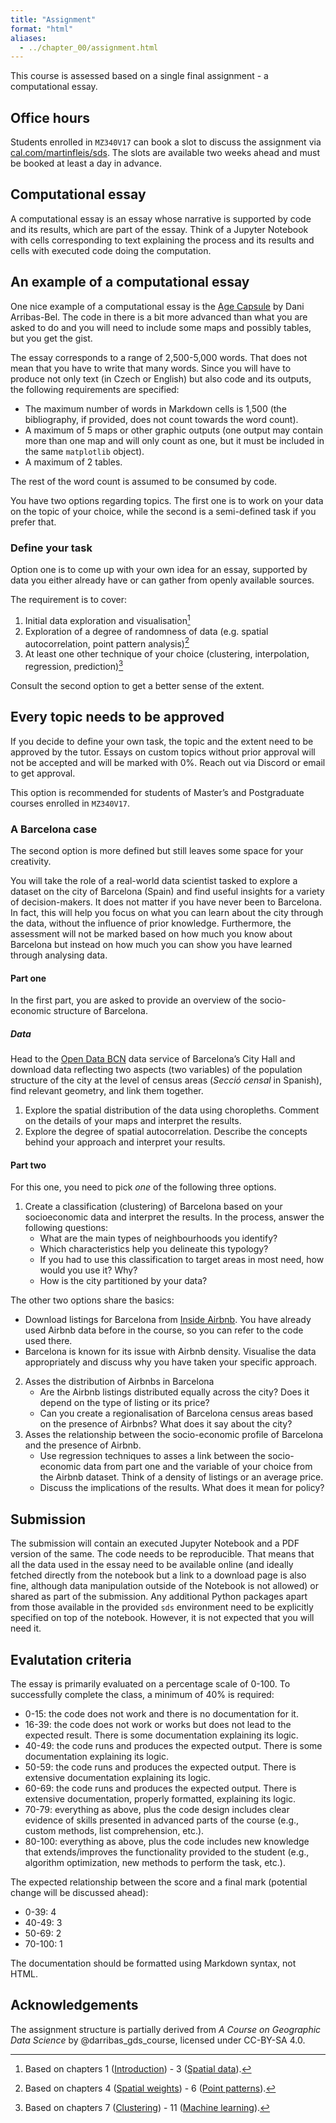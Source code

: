 ```yaml
---
title: "Assignment"
format: "html"
aliases:
  - ../chapter_00/assignment.html
---
```


This course is assessed based on a single final assignment - a computational essay.

::: {.callout-important}
# Office hours

Students enrolled in `MZ340V17` can book a slot to discuss the assignment via [cal.com/martinfleis/sds](https://cal.com/martinfleis/sds). The slots are available two weeks ahead and must be booked at least a day in advance.
:::

## Computational essay

A computational essay is an essay whose narrative is supported by code and its results,
which are part of the essay. Think of a Jupyter Notebook with cells corresponding to
text explaining the process and its results and cells with executed code doing the
computation.

::: {.callout-tip}
# An example of a computational essay

One nice example of a computational essay is the
[Age Capsule](https://urbangrammarai.xyz/age_capsule/) by Dani Arribas-Bel. The code in
there is a bit more advanced than what you are asked to do and you will need to include
some maps and possibly tables, but you get the gist.
:::

The essay corresponds to a range of 2,500-5,000 words. That does not mean that you have
to write that many words. Since you will have to produce not only text (in Czech or
English) but also code and its outputs, the following requirements are specified:

- The maximum number of words in Markdown cells is 1,500 (the bibliography, if provided,
  does not count towards the word count).
- A maximum of 5 maps or other graphic outputs (one output may contain more than one map
  and will only count as one, but it must be included in the same `matplotlib` object).
- A maximum of 2 tables.

The rest of the word count is assumed to be consumed by code.

You have two options regarding topics. The first one is to work on your data on the
topic of your choice, while the second is a semi-defined task if you prefer that.

### Define your task

Option one is to come up with your own idea for an essay, supported by data you either
already have or can gather from openly available sources.

The requirement is to cover:

1. Initial data exploration and visualisation[^1]
2. Exploration of a degree of randomness of data (e.g. spatial autocorrelation, point pattern analysis)[^2]
3. At least one other technique of your choice (clustering, interpolation, regression, prediction)[^3]

[^1]: Based on chapters 1 ([Introduction](../introduction/hands_on.qmd)) - 3 ([Spatial data](../geographic_data/hands_on.qmd)).
[^2]: Based on chapters 4 ([Spatial weights](../spatial_graphs/hands_on.qmd)) - 6 ([Point patterns](../point_patterns/hands_on.qmd)).
[^3]: Based on chapters 7 ([Clustering](../clustering/hands_on.qmd)) - 11 ([Machine learning](../classification/hands_on.qmd)).

Consult the second option to get a better sense of the extent.

::: {.callout-important}
# Every topic needs to be approved

If you decide to define your own task, the topic and the extent need to be approved by
the tutor. Essays on custom topics without prior approval will not be accepted and will
be marked with 0%. Reach out via Discord or email to get approval.
:::

This option is recommended for students of Master's and Postgraduate courses enrolled in
`MZ340V17`.

### A Barcelona case

The second option is more defined but still leaves some space for your creativity.

You will take the role of a real-world data scientist tasked to explore a dataset on the
city of Barcelona (Spain) and find useful insights for a variety of decision-makers. It
does not matter if you have never been to Barcelona. In fact, this will help you focus on
what you can learn about the city through the data, without the influence of prior
knowledge. Furthermore, the assessment will not be marked based on how much you know
about Barcelona but instead on how much you can show you have learned through analysing
data.

#### Part one

In the first part, you are asked to provide an overview of the socio-economic structure of
Barcelona.

##### Data

Head to the [Open Data BCN](https://opendata-ajuntament.barcelona.cat/data/en/dataset)
data service of Barcelona's City Hall and download data reflecting two aspects (two
variables) of the population structure of the city at the level of census areas (_Secció
censal_ in Spanish), find relevant geometry, and link them together.

1. Explore the spatial distribution of the data using choropleths. Comment on the
   details of your maps and interpret the results.
2. Explore the degree of spatial autocorrelation. Describe the concepts behind your
   approach and interpret your results.

#### Part two

For this one, you need to pick _one_ of the following three options.

1. Create a classification (clustering) of Barcelona based on your socioeconomic data
   and interpret the results. In the process, answer the following questions:
    - What are the main types of neighbourhoods you identify?
    - Which characteristics help you delineate this typology?
    - If you had to use this classification to target areas in most need, how would you
      use it? Why?
    - How is the city partitioned by your data?

The other two options share the basics:

- Download listings for Barcelona from
  [Inside Airbnb](http://insideairbnb.com/get-the-data). You have already used Airbnb
  data before in the course, so you can refer to the code used there.
- Barcelona is known for its issue with Airbnb density. Visualise the data appropriately
  and discuss why you have taken your specific approach.

2. Asses the distribution of Airbnbs in Barcelona
    - Are the Airbnb listings distributed equally across the city? Does it depend on the
      type of listing or its price?
    - Can you create a regionalisation of Barcelona census areas based on the presence
      of Airbnbs? What does it say about the city?

3. Asses the relationship between the socio-economic profile of Barcelona and the
   presence of Airbnb.
    - Use regression techniques to asses a link between the socio-economic data from
      part one and the variable of your choice from the Airbnb dataset. Think of a
      density of listings or an average price.
    - Discuss the implications of the results. What does it mean for policy?

## Submission

The submission will contain an executed Jupyter Notebook and a PDF version of the same.
The code needs to be reproducible. That means that all the data used in the essay need
to be available online (and ideally fetched directly from the notebook but a link to a
download page is also fine, although data manipulation outside of the Notebook is not
allowed) or shared as part of the submission. Any additional Python packages apart from
those available in the provided `sds` environment need to be explicitly specified on top
of the notebook. However, it is not expected that you will need it.

## Evalutation criteria

The essay is primarily evaluated on a percentage scale of 0-100. To successfully
complete the class, a minimum of 40% is required:

- [0-15]{.accent}: the code does not work and there is no documentation for it.
- [16-39]{.accent}: the code does not work or works but does not lead to the expected result. There
  is some documentation explaining its logic.
- [40-49]{.accent}: the code runs and produces the expected output. There is some documentation
  explaining its logic.
- [50-59]{.accent}: the code runs and produces the expected output. There is extensive
  documentation explaining its logic.
- [60-69]{.accent}: the code runs and produces the expected output. There is extensive
  documentation, properly formatted, explaining its logic.
- [70-79]{.accent}: everything as above, plus the code design includes clear evidence of skills
  presented in advanced parts of the course (e.g., custom methods, list comprehension,
  etc.).
- [80-100]{.accent}: everything as above, plus the code includes new knowledge that
  extends/improves the functionality provided to the student (e.g., algorithm
  optimization, new methods to perform the task, etc.).

The expected relationship between the score and a final mark (potential change will be
discussed ahead):

- [0-39]{.accent}: 4
- [40-49]{.accent}: 3
- [50-69]{.accent}: 2
- [70-100]{.accent}: 1

The documentation should be formatted using Markdown syntax, not HTML.

## Acknowledgements {.appendix}

The assignment structure is partially derived from _A Course on Geographic Data Science_ by
@darribas_gds_course, licensed under CC-BY-SA 4.0.
